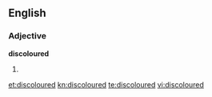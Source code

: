 ==English==
===Adjective===
'''discoloured'''

#{{British}} {{alternative spelling of|[[discolored]]}}

[[et:discoloured]]
[[kn:discoloured]]
[[te:discoloured]]
[[vi:discoloured]]